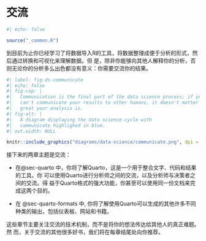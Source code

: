 # 交流 {#sec-communicate-intro .unnumbered}

```r
#| echo: false

source("_common.R")
```

到目前为止你已经学习了将数据导入R的工具，将数据整理成便于分析的形式，然后通过转换和可视化来理解数据。但
是，除非你能够向其他人解释你的分析，否则无论你的分析多么出色都没有意义：你需要交流你的结果。

```r
#| label: fig-ds-communicate
#| echo: false
#| fig-cap: |
#|   Communication is the final part of the data science process; if you
#|   can't communicate your results to other humans, it doesn't matter how
#|   great your analysis is.
#| fig-alt: |
#|   A diagram displaying the data science cycle with
#|   communicate highlighed in blue.
#| out.width: NULL

knitr::include_graphics("diagrams/data-science/communicate.png", dpi = 270)
```

接下来的两章主题是交流：

-   在\@sec-quarto 中，你将了解Quarto，这是一个用于整合文字、代码和结果的工具。你
    可以使用Quarto进行分析师之间的交流，以及分析师与决策者之间的交流。得
    益于Quarto格式的强大功能，你甚至可以使用同一份文档来完成这两个目的。

-   在 @sec-quarto-formats 中, 你将了解使用Quarto可以生成的其他许多不同种类的输出，包括仪表板、网站和书籍。

这些章节主要关注交流的技术机制，而不是将你的想法传达给其他人的真正难题。然
而，关于交流的其他很多好书，我们将在每章结尾处向你推荐。
